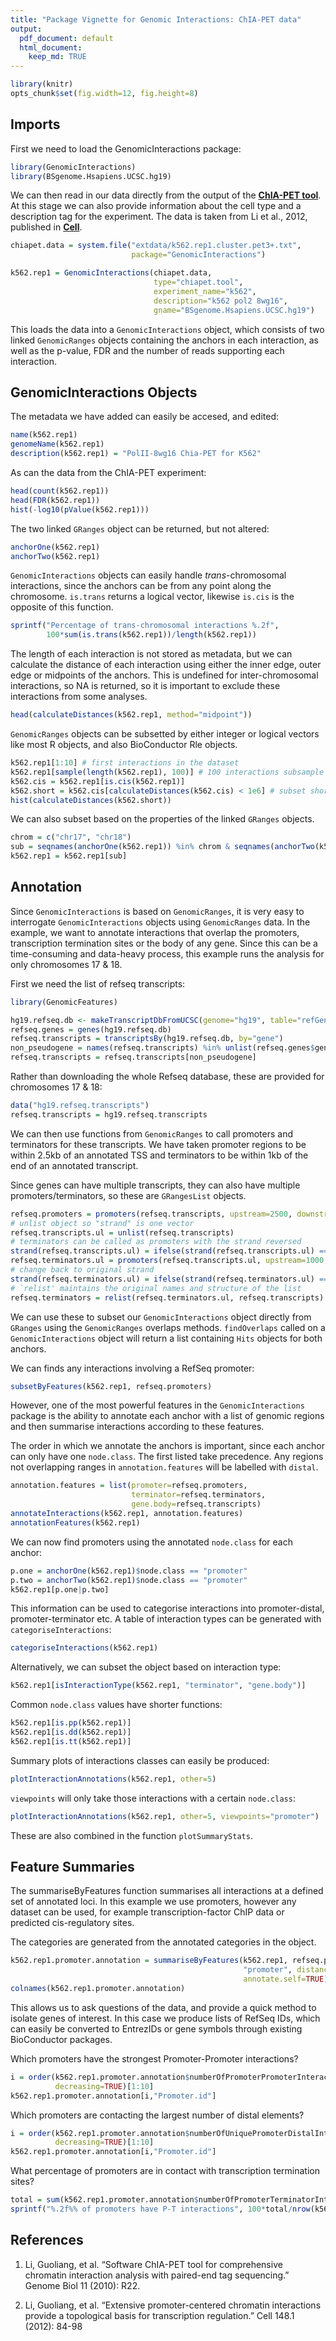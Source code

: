 ```yaml
---
title: "Package Vignette for Genomic Interactions: ChIA-PET data"
output: 
  pdf_document: default
  html_document:
    keep_md: TRUE
---
```

    
<!--
%\VignetteEngine{knitr::rmarkdown}
%\VignetteIndexEntry{GenomicInteractions-ChIAPET}
-->

```r
library(knitr)
opts_chunk$set(fig.width=12, fig.height=8)
```

## Imports

First we need to load the GenomicInteractions package:

```r
library(GenomicInteractions)
library(BSgenome.Hsapiens.UCSC.hg19) 
```

We can then read in our data directly from the output of the 
[**ChIA-PET tool**](http://genomebiology.com/2010/11/2/R22). At
this stage we can also provide information about the cell type and a
description tag for the experiment. The data is taken from Li et al., 2012, 
published in [**Cell**](http://www.sciencedirect.com/science/article/pii/S0092867411015170).

<!--
The data is subsetted from the original to only include anchors on chromosomes 
17 and 18. -->

```r
chiapet.data = system.file("extdata/k562.rep1.cluster.pet3+.txt", 
                           package="GenomicInteractions")

k562.rep1 = GenomicInteractions(chiapet.data, 
                                type="chiapet.tool", 
                                experiment_name="k562", 
                                description="k562 pol2 8wg16", 
                                gname="BSgenome.Hsapiens.UCSC.hg19")
```

This loads the data into a `GenomicInteractions` object, which consists of two
linked `GenomicRanges` objects containing the anchors in each interaction, as
well as the p-value, FDR and the number of reads supporting each interaction.

## GenomicInteractions Objects

The metadata we have added can easily be accesed, and edited:

```r
name(k562.rep1)
genomeName(k562.rep1)
description(k562.rep1) = "PolII-8wg16 Chia-PET for K562"
```

As can the data from the ChIA-PET experiment:

```r
head(count(k562.rep1))
head(FDR(k562.rep1))
hist(-log10(pValue(k562.rep1)))
```

The two linked `GRanges` object can be returned, but not altered:

```r
anchorOne(k562.rep1)
anchorTwo(k562.rep1)
```

`GenomicInteractions` objects can easily handle *trans*-chromosomal interactions, 
since the anchors can be from any point along the chromosome. `is.trans` returns
a logical vector, likewise `is.cis` is the opposite of this function.

```r
sprintf("Percentage of trans-chromosomal interactions %.2f", 
        100*sum(is.trans(k562.rep1))/length(k562.rep1))
```

The length of each interaction is not stored as metadata, but we can calculate
the distance of each interaction using either the inner edge, outer edge or
midpoints of the anchors. This is undefined for inter-chromosomal interactions,
so NA is returned, so it is important to exclude these interactions from some
analyses.

```r
head(calculateDistances(k562.rep1, method="midpoint"))
```

`GenomicRanges` objects can be subsetted by either integer or logical vectors like
most R objects, and also BioConductor Rle objects. 

```r
k562.rep1[1:10] # first interactions in the dataset
k562.rep1[sample(length(k562.rep1), 100)] # 100 interactions subsample
k562.cis = k562.rep1[is.cis(k562.rep1)]
k562.short = k562.cis[calculateDistances(k562.cis) < 1e6] # subset shorter interactions
hist(calculateDistances(k562.short)) 
```

We can also subset based on the properties of the linked `GRanges` objects.

```r
chrom = c("chr17", "chr18")
sub = seqnames(anchorOne(k562.rep1)) %in% chrom & seqnames(anchorTwo(k562.rep1)) %in% chrom
k562.rep1 = k562.rep1[sub]
```

## Annotation

Since `GenomicInteractions` is based on `GenomicRanges`, it is very easy to
interrogate `GenomicInteractions` objects using `GenomicRanges` data. In the
example, we want to annotate interactions that overlap the promoters,
transcription termination sites or the body of any gene. Since this can 
be a time-consuming and data-heavy process, this example runs the analysis
for only chromosomes 17 & 18.

First we need the list of refseq transcripts:

```r
library(GenomicFeatures)

hg19.refseq.db <- makeTranscriptDbFromUCSC(genome="hg19", table="refGene")
refseq.genes = genes(hg19.refseq.db)
refseq.transcripts = transcriptsBy(hg19.refseq.db, by="gene")
non_pseudogene = names(refseq.transcripts) %in% unlist(refseq.genes$gene_id) 
refseq.transcripts = refseq.transcripts[non_pseudogene] 
```

Rather than downloading the whole Refseq database, these are provided for
chromosomes 17 & 18:

```r
data("hg19.refseq.transcripts")
refseq.transcripts = hg19.refseq.transcripts
```

We can then use functions from `GenomicRanges` to call promoters and
terminators for these transcripts. We have taken promoter regions to be within
2.5kb of an annotated TSS and terminators to be within 1kb of the end of an
annotated transcript. 

Since genes can have multiple transcripts, they can also have multiple
promoters/terminators, so these are `GRangesList` objects.

```r
refseq.promoters = promoters(refseq.transcripts, upstream=2500, downstream=2500)
# unlist object so "strand" is one vector
refseq.transcripts.ul = unlist(refseq.transcripts) 
# terminators can be called as promoters with the strand reversed
strand(refseq.transcripts.ul) = ifelse(strand(refseq.transcripts.ul) == "+", "-", "+") 
refseq.terminators.ul = promoters(refseq.transcripts.ul, upstream=1000, downstream=1000) 
# change back to original strand
strand(refseq.terminators.ul) = ifelse(strand(refseq.terminators.ul) == "+", "-", "+") 
# `relist' maintains the original names and structure of the list
refseq.terminators = relist(refseq.terminators.ul, refseq.transcripts)
```

We can use these to subset our `GenomicInteractions` object directly from
`GRanges` using the `GenomicRanges` overlaps methods. `findOverlaps` called on
a `GenomicInteractions` object will return a list containing `Hits` objects for
both anchors.

We can finds any interactions involving a RefSeq promoter:

```r
subsetByFeatures(k562.rep1, refseq.promoters)
```

However, one of the most powerful features in the `GenomicInteractions` package
is the ability to annotate each anchor with a list of genomic regions and then
summarise interactions according to these features. 

The order in which we annotate the anchors is important, since each anchor can
only have one `node.class`. The first listed take precedence. Any regions not
overlapping ranges in `annotation.features` will be labelled with `distal`.


```r
annotation.features = list(promoter=refseq.promoters, 
                           terminator=refseq.terminators, 
                           gene.body=refseq.transcripts)
annotateInteractions(k562.rep1, annotation.features)
annotationFeatures(k562.rep1)
```

We can now find promoters using the annotated `node.class` for each anchor:

```r
p.one = anchorOne(k562.rep1)$node.class == "promoter"
p.two = anchorTwo(k562.rep1)$node.class == "promoter"
k562.rep1[p.one|p.two]
```

This information can be used to categorise interactions into promoter-distal,
promoter-terminator etc. A table of interaction types can be generated with 
`categoriseInteractions`:

```r
categoriseInteractions(k562.rep1)
```

Alternatively, we can subset the object based on interaction type:

```r
k562.rep1[isInteractionType(k562.rep1, "terminator", "gene.body")]
```

Common `node.class` values have shorter functions:

```r
k562.rep1[is.pp(k562.rep1)]
k562.rep1[is.dd(k562.rep1)]
k562.rep1[is.tt(k562.rep1)]
```

Summary plots of interactions classes can easily be produced:

```r
plotInteractionAnnotations(k562.rep1, other=5)
```

`viewpoints` will only take those interactions with a certain `node.class`:

```r
plotInteractionAnnotations(k562.rep1, other=5, viewpoints="promoter")
```

These are also combined in the function `plotSummaryStats`.

## Feature Summaries

The summariseByFeatures function summarises all interactions at a defined set
of annotated loci.  In this example we use promoters, however any dataset can
be used, for example transcription-factor ChIP data or predicted cis-regulatory
sites.

The categories are generated from the annotated categories in the object.

```r
k562.rep1.promoter.annotation = summariseByFeatures(k562.rep1, refseq.promoters, 
                                                    "promoter", distance.method="midpoint", 
                                                    annotate.self=TRUE)
colnames(k562.rep1.promoter.annotation)
```

This allows us to ask questions of the data, and provide a quick method to
isolate genes of interest. In this case we produce lists of RefSeq IDs, which
can easily be converted to EntrezIDs or gene symbols through existing
BioConductor packages.

Which promoters have the strongest Promoter-Promoter interactions?

```r
i = order(k562.rep1.promoter.annotation$numberOfPromoterPromoterInteractions, 
          decreasing=TRUE)[1:10]
k562.rep1.promoter.annotation[i,"Promoter.id"]
```

Which promoters are contacting the largest number of distal elements?

```r
i = order(k562.rep1.promoter.annotation$numberOfUniquePromoterDistalInteractions, 
          decreasing=TRUE)[1:10]
k562.rep1.promoter.annotation[i,"Promoter.id"]
```

What percentage of promoters are in contact with transcription termination sites?

```r
total = sum(k562.rep1.promoter.annotation$numberOfPromoterTerminatorInteractions > 0)
sprintf("%.2f%% of promoters have P-T interactions", 100*total/nrow(k562.rep1.promoter.annotation))
```

## References
1. Li, Guoliang, et al. "Software ChIA-PET tool for comprehensive chromatin
   interaction analysis with paired-end tag sequencing." Genome Biol 11 (2010):
   R22.

2. Li, Guoliang, et al. "Extensive promoter-centered chromatin interactions
   provide a topological basis for transcription regulation." Cell 148.1
   (2012): 84-98
